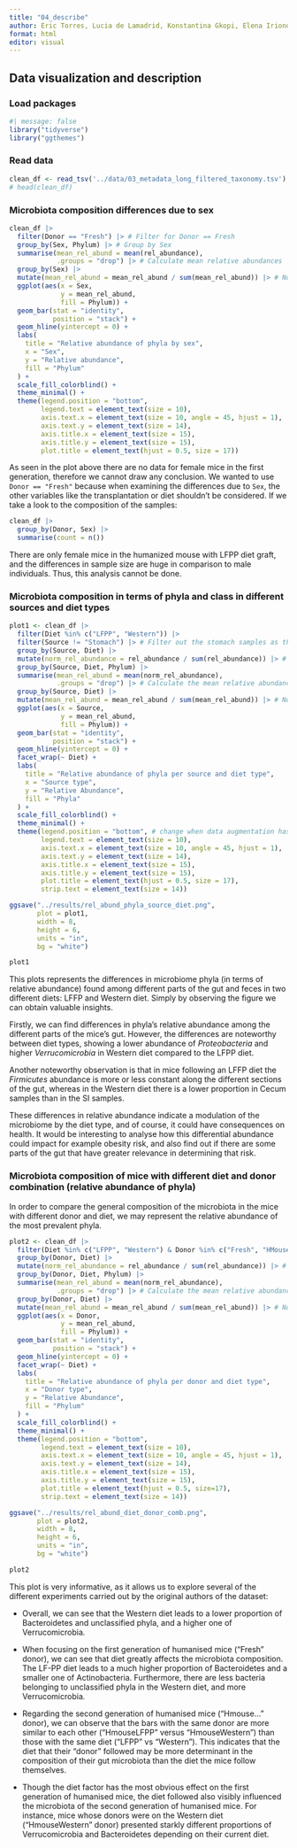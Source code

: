 ```yaml
---
title: "04_describe"
author: Eric Torres, Lucia de Lamadrid, Konstantina Gkopi, Elena Iriondo and Jorge Santiago
format: html
editor: visual
---
```


## Data visualization and description

### Load packages

```r
#| message: false 
library("tidyverse")
library("ggthemes")
```

### Read data

```r
clean_df <- read_tsv('../data/03_metadata_long_filtered_taxonomy.tsv')
# head(clean_df)
```

### Microbiota composition differences due to sex

```r
clean_df |> 
  filter(Donor == "Fresh") |> # Filter for Donor == Fresh
  group_by(Sex, Phylum) |> # Group by Sex
  summarise(mean_rel_abund = mean(rel_abundance), 
            .groups = "drop") |> # Calculate mean relative abundances
  group_by(Sex) |> 
  mutate(mean_rel_abund = mean_rel_abund / sum(mean_rel_abund)) |> # Normalize mean abundances so that the total for each sex
  ggplot(aes(x = Sex,
             y = mean_rel_abund,
             fill = Phylum)) + 
  geom_bar(stat = "identity",
           position = "stack") +
  geom_hline(yintercept = 0) +
  labs(
    title = "Relative abundance of phyla by sex",
    x = "Sex",
    y = "Relative abundance",
    fill = "Phylum"
  ) +
  scale_fill_colorblind() +
  theme_minimal() +
  theme(legend.position = "bottom",
        legend.text = element_text(size = 10),
        axis.text.x = element_text(size = 10, angle = 45, hjust = 1),
        axis.text.y = element_text(size = 14),
        axis.title.x = element_text(size = 15), 
        axis.title.y = element_text(size = 15),
        plot.title = element_text(hjust = 0.5, size = 17))

```

As seen in the plot above there are no data for female mice in the first generation, therefore we cannot draw any conclusion. We wanted to use `Donor == "Fresh"` because when examining the differences due to `Sex`, the other variables like the transplantation or diet shouldn't be considered. If we take a look to the composition of the samples:

```r
clean_df |> 
  group_by(Donor, Sex) |> 
  summarise(count = n())
```

There are only female mice in the humanized mouse with LFPP diet graft, and the differences in sample size are huge in comparison to male individuals. Thus, this analysis cannot be done.

### Microbiota composition in terms of phyla and class in different sources and diet types

```r
plot1 <- clean_df |> 
  filter(Diet %in% c("LFPP", "Western")) |> 
  filter(Source != "Stomach") |> # Filter out the stomach samples as there are none in LFPP
  group_by(Source, Diet) |> 
  mutate(norm_rel_abundance = rel_abundance / sum(rel_abundance)) |> # Normalize abundance within samples
  group_by(Source, Diet, Phylum) |> 
  summarise(mean_rel_abund = mean(norm_rel_abundance), 
            .groups = "drop") |> # Calculate the mean relative abundances
  group_by(Source, Diet) |> 
  mutate(mean_rel_abund = mean_rel_abund / sum(mean_rel_abund)) |> # Normalize mean abundances so that the total for each one is 1
  ggplot(aes(x = Source,
             y = mean_rel_abund,
             fill = Phylum)) + 
  geom_bar(stat = "identity",
           position = "stack") +
  geom_hline(yintercept = 0) +
  facet_wrap(~ Diet) + 
  labs(
    title = "Relative abundance of phyla per source and diet type",
    x = "Source type",
    y = "Relative Abundance",
    fill = "Phyla"
  ) +
  scale_fill_colorblind() +
  theme_minimal() +
  theme(legend.position = "bottom", # change when data augmentation has been done
        legend.text = element_text(size = 10),
        axis.text.x = element_text(size = 10, angle = 45, hjust = 1),
        axis.text.y = element_text(size = 14),
        axis.title.x = element_text(size = 15), 
        axis.title.y = element_text(size = 15),
        plot.title = element_text(hjust = 0.5, size = 17),
        strip.text = element_text(size = 14))

ggsave("../results/rel_abund_phyla_source_diet.png", 
       plot = plot1, 
       width = 8, 
       height = 6, 
       units = "in", 
       bg = "white")

plot1
```

This plots represents the differences in microbiome phyla (in terms of relative abundance) found among different parts of the gut and feces in two different diets: LFFP and Western diet. Simply by observing the figure we can obtain valuable insights.

Firstly, we can find differences in phyla's relative abundance among the different parts of the mice's gut. However, the differences are noteworthy between diet types, showing a lower abundance of *Proteobacteria* and higher *Verrucomicrobia* in Western diet compared to the LFPP diet.

Another noteworthy observation is that in mice following an LFFP diet the *Firmicutes* abundance is more or less constant along the different sections of the gut, whereas in the Western diet there is a lower proportion in Cecum samples than in the SI samples.

These differences in relative abundance indicate a modulation of the microbiome by the diet type, and of course, it could have consequences on health. It would be interesting to analyse how this differential abundance could impact for example obesity risk, and also find out if there are some parts of the gut that have greater relevance in determining that risk.

### Microbiota composition of mice with different diet and donor combination (relative abundance of phyla)

In order to compare the general composition of the microbiota in the mice with different donor and diet, we may represent the relative abundance of the most prevalent phyla.

```r
plot2 <- clean_df |> 
  filter(Diet %in% c("LFPP", "Western") & Donor %in% c("Fresh", "HMouseLFPP", "HMouseWestern") & Source !="Feces") |> 
  group_by(Donor, Diet) |> 
  mutate(norm_rel_abundance = rel_abundance / sum(rel_abundance)) |> # Normalize abundance within samples
  group_by(Donor, Diet, Phylum) |> 
  summarise(mean_rel_abund = mean(norm_rel_abundance), 
            .groups = "drop") |> # Calculate the mean relative abundances
  group_by(Donor, Diet) |> 
  mutate(mean_rel_abund = mean_rel_abund / sum(mean_rel_abund)) |> # Normalize mean abundances so that the total for each one is 1
  ggplot(aes(x = Donor,
             y = mean_rel_abund,
             fill = Phylum)) + 
  geom_bar(stat = "identity",
           position = "stack") +
  geom_hline(yintercept = 0) +
  facet_wrap(~ Diet) + 
  labs(
    title = "Relative abundance of phyla per donor and diet type",
    x = "Donor type",
    y = "Relative Abundance",
    fill = "Phylum"
  ) +
  scale_fill_colorblind() +
  theme_minimal() +
  theme(legend.position = "bottom",
        legend.text = element_text(size = 10),
        axis.text.x = element_text(size = 10, angle = 45, hjust = 1),
        axis.text.y = element_text(size = 14),
        axis.title.x = element_text(size = 15), 
        axis.title.y = element_text(size = 15),
        plot.title = element_text(hjust = 0.5, size=17),
        strip.text = element_text(size = 14))

ggsave("../results/rel_abund_diet_donor_comb.png", 
       plot = plot2, 
       width = 8, 
       height = 6, 
       units = "in", 
       bg = "white")

plot2
```

This plot is very informative, as it allows us to explore several of the different experiments carried out by the original authors of the dataset:

-   Overall, we can see that the Western diet leads to a lower proportion of Bacteroidetes and unclassified phyla, and a higher one of Verrucomicrobia*.*

-   When focusing on the first generation of humanised mice ("Fresh" donor), we can see that diet greatly affects the microbiota composition. The LF-PP diet leads to a much higher proportion of Bacteroidetes and a smaller one of Actinobacteria. Furthermore, there are less bacteria belonging to unclassified phyla in the Western diet, and more Verrucomicrobia*.*

-   Regarding the second generation of humanised mice ("Hmouse..." donor), we can observe that the bars with the same donor are more similar to each other ("HmouseLFPP" versus "HmouseWestern") than those with the same diet ("LFPP" vs "Western"). This indicates that the diet that their "donor" followed may be more determinant in the composition of their gut microbiota than the diet the mice follow themselves.

-   Though the diet factor has the most obvious effect on the first generation of humanised mice, the diet followed also visibly influenced the microbiota of the second generation of humanised mice. For instance, mice whose donors were on the Western diet ("HmouseWestern" donor) presented starkly different proportions of Verrucomicrobia and Bacteroidetes depending on their current diet.
